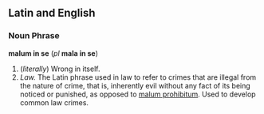 ==Latin and English==

===Noun Phrase===
'''malum in se''' (''pl'' '''mala in se''')

#(''literally'') Wrong in itself.
#''Law.'' The Latin phrase used in law to refer to crimes that are illegal from the nature of crime, that is, inherently evil without any fact of its being noticed or punished, as opposed to [[malum prohibitum]].  Used to develop common law crimes.